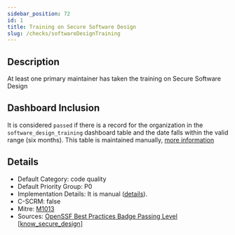 ```yaml
---
sidebar_position: 72
id: 1
title: Training on Secure Software Design
slug: /checks/softwareDesignTraining
---
```


<!-- BANNER:START -->

<!-- BANNER:END -->

<!-- DESCRIPTION:START -->
## Description
At least one primary maintainer has taken the training on Secure Software Design
<!-- DESCRIPTION:END -->

## Dashboard Inclusion

It is considered `passed` if there is a record for the organization in the `software_design_training` dashboard table and the date falls within the valid range (six months). This table is maintained manually, [more information](https://github.com/secure-dashboards/openjs-foundation-dashboard/issues/52)

<!-- DETAILS:START -->
## Details
- Default Category: code quality
- Default Priority Group: P0
- Implementation Details: It is manual ([details](https://github.com/OpenPathfinder/visionBoard/issues/52)).
- C-SCRM: false
- Mitre: [M1013](https://attack.mitre.org/mitigations/M1013/)
- Sources: [OpenSSF Best Practices Badge Passing Level [know_secure_design]](https://www.bestpractices.dev/en/criteria?details=true&rationale=true#0.know_secure_design)

<!-- DETAILS:END -->

